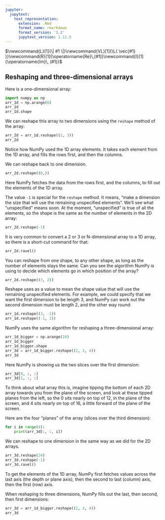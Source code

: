 ```yaml
---
jupyter:
  jupytext:
    text_representation:
      extension: .Rmd
      format_name: rmarkdown
      format_version: '1.2'
      jupytext_version: 1.11.5
---
```


$\newcommand{L}[1]{\| #1 \|}\newcommand{VL}[1]{\L{ \vec{#1} }}\newcommand{R}[1]{\operatorname{Re}\,(#1)}\newcommand{I}[1]{\operatorname{Im}\, (#1)}$

## Reshaping and three-dimensional arrays

Here is a one-dimensional array:

```python
import numpy as np
arr_1d = np.arange(6)
arr_1d
arr_1d.shape
```

We can reshape this array to two dimensions using the `reshape` method of
the array:

```python
arr_2d = arr_1d.reshape((2, 3))
arr_2d
```

Notice how NumPy used the 1D array elements.  It takes each element from the
1D array, and fills the rows first, and then the columns.

We can reshape back to one dimension.

```python
arr_2d.reshape((6,))
```

Here NumPy fetches the data from the rows first, and the columns, to fill out
the elements of the 1D array.

The value `-1` is special for the `reshape` method.  It means, “make a
dimension the size that will use the remaining unspecified elements”.   We’ll
see what “unspecified” means soon.  At the moment, “unspecified” is true of
all the elements, so the shape is the same as the number of elements in the 2D
array:

```python
arr_2d.reshape(-1)
```

It is very common to convert a 2 or 3 or N-dimensional array to a 1D array, so
there is a short-cut command for that:

```python
arr_2d.ravel()
```

You can reshape from one shape, to any other shape, as long as the number of
elements stays the same.  Can you see the algorithm NumPy is using to decide
which elements go in which position of the array?

```python
arr_2d.reshape((3, 2))
```

Reshape uses  as a value to mean the shape value that will use the
remaining unspecified elements.  For example, we could specify that we want
the first dimension to be length 3, and NumPy can work out the second
dimension must be length 2, and the other way round:

```python
arr_1d.reshape((3, -1))
arr_1d.reshape((-1, 2))
```

NumPy uses the same algorithm for reshaping a three-dimensional array:

```python
arr_1d_bigger = np.arange(24)
arr_1d_bigger
arr_1d_bigger.shape
arr_3d = arr_1d_bigger.reshape((2, 3, 4))
arr_3d
```

Here NumPy is showing us the two slices over the first dimension:

```python
arr_3d[0, :, :]
arr_3d[1, :, :]
```

To think about what array this is, imagine tipping the bottom of each 2D array
towards you from the plane of the screen, and look at these tipped planes from
the left, so the 0 sits nearly on top of 12, in the plane of the screen, and 4
sits nearly on top of 16, a little forward of the plane of the screen.

Here are the four “planes” of the array (slices over the third dimension):

```python
for i in range(4):
    print(arr_3d[:, :, i])

```

We can reshape to one dimension in the same way as we did for the 2D arrays.

```python
arr_3d.reshape(24)
arr_3d.reshape(-1)
arr_3d.ravel()
```

To get the elements of the 1D array, NumPy first fetches values across the
last axis (the depth or plane axis), then the second to last (column) axis,
then the first (row) axis.

When reshaping to three dimensions, NumPy fills out the last, then second,
then first dimensions:

```python
arr_3d = arr_1d_bigger.reshape((2, 3, 4))
arr_3d
```

<!-- vim:ft=rst -->
<!-- Course -->
<!-- BIC -->
<!-- Python distributions -->
<!-- Version control -->
<!-- Editors -->
<!-- Python and common libraries -->
<!-- IPython -->
<!-- Virtualenv and helpers -->
<!-- Pypi and packaging -->
<!-- Mac development -->
<!-- Windows development -->
<!-- Nipy and friends -->
<!-- FMRI datasets -->
<!-- Languages -->
<!-- Imaging software -->
<!-- Installation -->
<!-- Tutorials -->
<!-- MB tutorials -->
<!-- Ideas -->
<!-- Psych-214 -->
<!-- People -->
<!-- Licenses -->
<!-- Neuroimaging stuff -->
<!-- OpenFMRI projects -->
<!-- Unix -->
<!-- Substitutions -->
